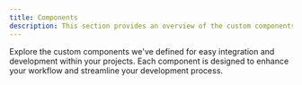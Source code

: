 ```yaml
---
title: Components
description: This section provides an overview of the custom components available in DocuBook.
---
```


Explore the custom components we've defined for easy integration and development within your projects. Each component is designed to enhance your workflow and streamline your development process.

<Outlet path="/getting-started/components" />
